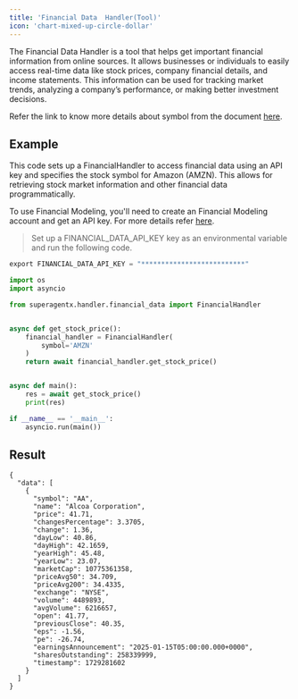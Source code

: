 ```yaml
---
title: 'Financial Data  Handler(Tool)'
icon: 'chart-mixed-up-circle-dollar'
---
```


The Financial Data Handler is a tool that helps get important financial information from online sources.
It allows businesses or individuals to easily access real-time data like stock prices, company financial
details, and income statements. This information can be used for tracking market trends, analyzing a
company’s performance, or making better investment decisions.

Refer the link to know more details about symbol from the document
<a href="https://site.financialmodelingprep.com/developer/docs#symbol-list-stock-list" target="_blank">here</a>.

## Example
This code sets up a FinancialHandler to access financial data using an API key and specifies the stock symbol for Amazon
(AMZN). This allows for retrieving stock market information and other financial data programmatically.

To use Financial Modeling, you'll need to create an Financial Modeling account and get an API key. For more details refer <a href='https://site.financialmodelingprep.com/' target='_blank'>here</a>.

>Set up a FINANCIAL_DATA_API_KEY key as an environmental variable and run the following code.
 ```python
 export FINANCIAL_DATA_API_KEY = "**************************"
```

```python financial_handler.py
import os
import asyncio

from superagentx.handler.financial_data import FinancialHandler


async def get_stock_price():
    financial_handler = FinancialHandler(
        symbol='AMZN'
    )
    return await financial_handler.get_stock_price()


async def main():
    res = await get_stock_price()
    print(res)

if __name__ == '__main__':
    asyncio.run(main())
```
## Result
```inline Stock price Output:
{
  "data": [
    {
      "symbol": "AA",
      "name": "Alcoa Corporation",
      "price": 41.71,
      "changesPercentage": 3.3705,
      "change": 1.36,
      "dayLow": 40.86,
      "dayHigh": 42.1659,
      "yearHigh": 45.48,
      "yearLow": 23.07,
      "marketCap": 10775361358,
      "priceAvg50": 34.709,
      "priceAvg200": 34.4335,
      "exchange": "NYSE",
      "volume": 4489893,
      "avgVolume": 6216657,
      "open": 41.77,
      "previousClose": 40.35,
      "eps": -1.56,
      "pe": -26.74,
      "earningsAnnouncement": "2025-01-15T05:00:00.000+0000",
      "sharesOutstanding": 258339999,
      "timestamp": 1729281602
    }
  ]
}

```
